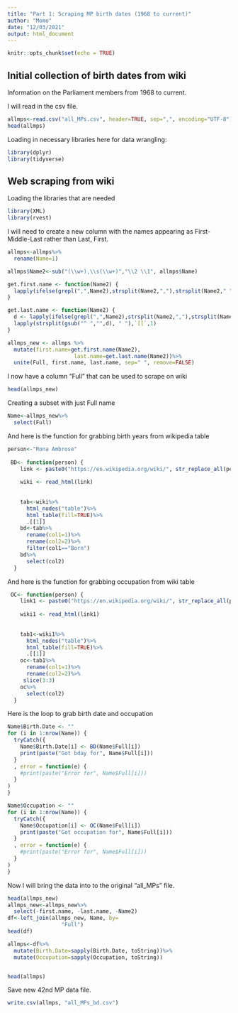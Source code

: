 ---
title: "Part 1: Scraping MP birth dates (1968 to current)"
author: "Momo"
date: "12/03/2021"
output: html_document
---

```{r setup, include=FALSE}
knitr::opts_chunk$set(echo = TRUE)
```

## Initial collection of birth dates from wiki

Information on the Parliament members from 1968 to current.  

I will read in the csv file.  

```{r 42nd}
allmps<-read.csv("all_MPs.csv", header=TRUE, sep=",", encoding="UTF-8")
head(allmps)
```

Loading in necessary libraries here for data wrangling:
```{r warning=FALSE, message=FALSE}
library(dplyr)
library(tidyverse)
```


## Web scraping from wiki
Loading the libraries that are needed
```{r warning=FALSE, message=FALSE }
library(XML)
library(rvest)
```

I will need to create a new column with the names appearing as First-Middle-Last rather than Last, First.
```{r}
allmps<-allmps%>%
  rename(Name=1)

allmps$Name2<-sub("(\\w+),\\s(\\w+)","\\2 \\1", allmps$Name)

get.first.name <- function(Name2) {
  lapply(ifelse(grepl(",",Name2),strsplit(Name2,","),strsplit(Name2," ")),`[[`,1)
}

get.last.name <- function(Name2) {
  d <- lapply(ifelse(grepl(",",Name2),strsplit(Name2,","),strsplit(Name2," ")),`[[`,2)
  lapply(strsplit(gsub("^ ","",d), " "),`[[`,1)
}

allmps_new <- allmps %>% 
  mutate(first.name=get.first.name(Name2),
                     last.name=get.last.name(Name2))%>%
  unite(Full, first.name, last.name, sep=" ", remove=FALSE)
```


I now have a column "Full" that can be used to scrape on wiki
```{r}
head(allmps_new)
```
Creating a subset with just Full name
```{r}
Name<-allmps_new%>%
  select(Full)

```


And here is the function for grabbing birth years from wikipedia table

```{r eval=F}
person<-"Rona Ambrose"
  
 BD<- function(person) {
    link <- paste0("https://en.wikipedia.org/wiki/", str_replace_all(person, " ", "_"))
    
    wiki <- read_html(link)
    
    
    tab<-wiki%>%
      html_nodes("table")%>%
      html_table(fill=TRUE)%>%
      .[[1]]
    bd<-tab%>%
      rename(col1=1)%>%
      rename(col2=2)%>%
      filter(col1=="Born")
    bd%>%
      select(col2)
  }

```  

And here is the function for grabbing occupation from wiki table
```{r}
 OC<- function(person) {
    link1 <- paste0("https://en.wikipedia.org/wiki/", str_replace_all(person, " ", "_"))
    
    wiki1 <- read_html(link1)
    
    
    tab1<-wiki1%>%
      html_nodes("table")%>%
      html_table(fill=TRUE)%>%
      .[[1]]
    oc<-tab1%>%
      rename(col1=1)%>%
      rename(col2=2)%>%
     slice(3:3)
    oc%>%
      select(col2)
  }
```
Here is the loop to grab birth date and occupation

```{r eval=FALSE}
Name$Birth.Date <- ""
for (i in 1:nrow(Name)) {
  tryCatch({
    Name$Birth.Date[i] <- BD(Name$Full[i])
    print(paste("Got bday for", Name$Full[i]))
  }
  , error = function(e) {
    #print(paste("Error for", Name$Full[i]))
  }
)
}

Name$Occupation <- ""
for (i in 1:nrow(Name)) {
  tryCatch({
    Name$Occupation[i] <- OC(Name$Full[i])
    print(paste("Got occupation for", Name$Full[i]))
  }
  , error = function(e) {
    #print(paste("Error for", Name$Full[i]))
  }
)
}
```



Now I will bring the data into to the original "all_MPs" file.

```{r}
head(allmps_new)
allmps_new<-allmps_new%>%
  select(-first.name, -last.name, -Name2)
df<-left_join(allmps_new, Name, by=
                 "Full")
head(df)

allmps<-df%>%
  mutate(Birth.Date=sapply(Birth.Date, toString))%>%
  mutate(Occupation=sapply(Occupation, toString))


head(allmps)  
```

Save new 42nd MP data file.
```{r eval=F}
write.csv(allmps, "all_MPs_bd.csv")

```

